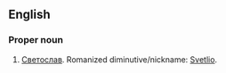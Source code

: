 ==English==

===Proper noun===
{{wikipedia|lang=bg|Светослав}}
{{en-proper noun}}

# {{given name|male|A=A romanization of the [[Bulgarian]]|from=Slavic languages}} [[Светослав]]. Romanized diminutive/nickname: [[Svetlio]].
